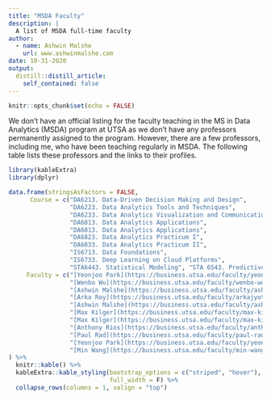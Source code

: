 ```yaml
---
title: "MSDA Faculty"
description: |
  A list of MSDA full-time faculty
author:
  - name: Ashwin Malshe
    url: www.ashwinmalshe.com
date: 10-31-2020
output:
  distill::distill_article:
    self_contained: false
---
```



```r
knitr::opts_chunk$set(echo = FALSE)
```

We don't have an official listing for the faculty teaching in the MS in Data Analytics (MSDA) program at UTSA as we don't have any professors permanently assigned to the program. However, there are a few professors, including me, who have been teaching regularly in MSDA. The following table lists these professors and the links to their profiles.

```r

library(kableExtra)
library(dplyr)

data.frame(stringsAsFactors = FALSE,
      Course = c("DA6213. Data-Driven Decision Making and Design",
                 "DA6223. Data Analytics Tools and Techniques",
                 "DA6233. Data Analytics Visualization and Communication",
                 "DA6813. Data Analytics Applications", 
                 "DA6813. Data Analytics Applications",
                 "DA6823. Data Analytics Practicum I",
                 "DA6833. Data Analytics Practicum II",
                 "IS6713. Data Foundations", 
                 "IS6733. Deep Learning on Cloud Platforms",
                 "STA6443. Statistical Modeling", "STA 6543. Predictive Modeling"),
     Faculty = c("[Yeonjoo Park](https://business.utsa.edu/faculty/yeonjoo-park-ph-d/)",
                 "[Wenbo Wu](https://business.utsa.edu/faculty/wenbo-wu-ph-d/)",
                 "[Ashwin Malshe](https://business.utsa.edu/faculty/ashwin-malshe/)",
                 "[Arka Roy](https://business.utsa.edu/faculty/arkajyoti-roy-ph-d/)",
                 "[Ashwin Malshe](https://business.utsa.edu/faculty/ashwin-malshe/)",
                 "[Max Kilger](https://business.utsa.edu/faculty/max-kilger-2/)",
                 "[Max Kilger](https://business.utsa.edu/faculty/max-kilger-2/)",
                 "[Anthony Rios](https://business.utsa.edu/faculty/anthony-rios-ph-d/)",
                 "[Paul Rad](https://business.utsa.edu/faculty/paul-rad/)",
                 "[Yeonjoo Park](https://business.utsa.edu/faculty/yeonjoo-park-ph-d/)",
                 "[Min Wang](https://business.utsa.edu/faculty/min-wang-ph-d/)")
) %>% 
  knitr::kable() %>% 
  kableExtra::kable_styling(bootstrap_options = c("striped", "hover"),
                            full_width = F) %>% 
  collapse_rows(columns = 1, valign = "top")





```


